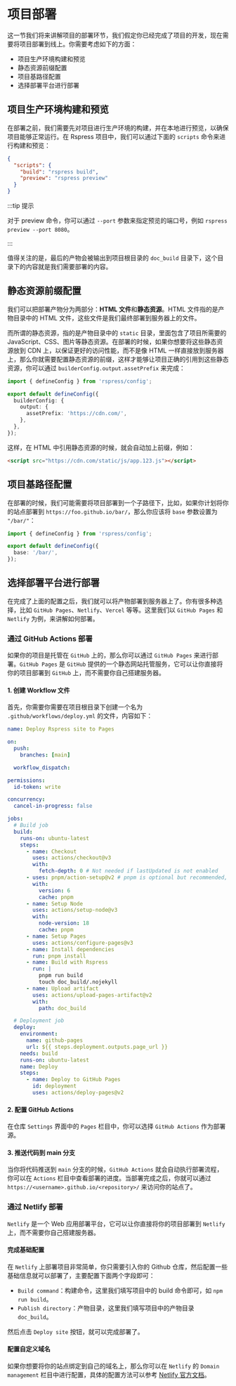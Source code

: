 # 项目部署

这一节我们将来讲解项目的部署环节，我们假定你已经完成了项目的开发，现在需要将项目部署到线上。你需要考虑如下的方面：

- 项目生产环境构建和预览
- 静态资源前缀配置
- 项目基路径配置
- 选择部署平台进行部署

## 项目生产环境构建和预览

在部署之前，我们需要先对项目进行生产环境的构建，并在本地进行预览，以确保项目能够正常运行。在 Rspress 项目中，我们可以通过下面的 `scripts` 命令来进行构建和预览：

```json
{
  "scripts": {
    "build": "rspress build",
    "preview": "rspress preview"
  }
}
```

:::tip 提示

对于 preview 命令，你可以通过 `--port` 参数来指定预览的端口号，例如 `rspress preview --port 8080`。

:::

值得关注的是，最后的产物会被输出到项目根目录的 `doc_build` 目录下，这个目录下的内容就是我们需要部署的内容。

## 静态资源前缀配置

我们可以把部署产物分为两部分：**HTML 文件**和**静态资源**。HTML 文件指的是产物目录中的 HTML 文件，这些文件是我们最终部署到服务器上的文件。

而所谓的静态资源，指的是产物目录中的 `static` 目录，里面包含了项目所需要的 JavaScript、CSS、图片等静态资源。在部署的时候，如果你想要将这些静态资源放到 CDN 上，以保证更好的访问性能，而不是像 HTML 一样直接放到服务器上，那么你就需要配置静态资源的前缀，这样才能够让项目正确的引用到这些静态资源，你可以通过 `builderConfig.output.assetPrefix` 来完成：

```ts title="rspress.config.ts"
import { defineConfig } from 'rspress/config';

export default defineConfig({
  builderConfig: {
    output: {
      assetPrefix: 'https://cdn.com/',
    },
  },
});
```

这样，在 HTML 中引用静态资源的时候，就会自动加上前缀，例如：

```html
<script src="https://cdn.com/static/js/app.123.js"></script>
```

## 项目基路径配置

在部署的时候，我们可能需要将项目部署到一个子路径下，比如，如果你计划将你的站点部署到 `https://foo.github.io/bar/`，那么你应该将 `base` 参数设置为 `"/bar/"`：

```ts title="rspress.config.ts"
import { defineConfig } from 'rspress/config';

export default defineConfig({
  base: '/bar/',
});
```

## 选择部署平台进行部署

在完成了上面的配置之后，我们就可以将产物部署到服务器上了。你有很多种选择，比如 `GitHub Pages`、`Netlify`、`Vercel` 等等。这里我们以 `GitHub Pages` 和 `Netlify` 为例，来讲解如何部署。

### 通过 GitHub Actions 部署

如果你的项目是托管在 `GitHub` 上的，那么你可以通过 `GitHub Pages` 来进行部署。`GitHub Pages` 是 `GitHub` 提供的一个静态网站托管服务，它可以让你直接将你的项目部署到 `GitHub` 上，而不需要你自己搭建服务器。

#### 1. 创建 Workflow 文件

首先，你需要你需要在项目根目录下创建一个名为 `.github/workflows/deploy.yml` 的文件，内容如下：

```yml
name: Deploy Rspress site to Pages

on:
  push:
    branches: [main]

  workflow_dispatch:

permissions:
  id-token: write

concurrency:
  cancel-in-progress: false

jobs:
  # Build job
  build:
    runs-on: ubuntu-latest
    steps:
      - name: Checkout
        uses: actions/checkout@v3
        with:
          fetch-depth: 0 # Not needed if lastUpdated is not enabled
      - uses: pnpm/action-setup@v2 # pnpm is optional but recommended, you can also use npm / yarn
        with:
          version: 6
          cache: pnpm
      - name: Setup Node
        uses: actions/setup-node@v3
        with:
          node-version: 18
          cache: pnpm
      - name: Setup Pages
        uses: actions/configure-pages@v3
      - name: Install dependencies
        run: pnpm install
      - name: Build with Rspress
        run: |
          pnpm run build
          touch doc_build/.nojekyll
      - name: Upload artifact
        uses: actions/upload-pages-artifact@v2
        with:
          path: doc_build

  # Deployment job
  deploy:
    environment:
      name: github-pages
      url: ${{ steps.deployment.outputs.page_url }}
    needs: build
    runs-on: ubuntu-latest
    name: Deploy
    steps:
      - name: Deploy to GitHub Pages
        id: deployment
        uses: actions/deploy-pages@v2
```

#### 2. 配置 GitHub Actions

在仓库 `Settings` 界面中的 `Pages` 栏目中，你可以选择 `GitHub Actions` 作为部署源。

#### 3. 推送代码到 main 分支

当你将代码推送到 `main` 分支的时候，`GitHub Actions` 就会自动执行部署流程，你可以在 `Actions` 栏目中查看部署的进度。当部署完成之后，你就可以通过 `https://<username>.github.io/<repository>/` 来访问你的站点了。

### 通过 Netlify 部署

`Netlify` 是一个 Web 应用部署平台，它可以让你直接将你的项目部署到 `Netlify` 上，而不需要你自己搭建服务器。

#### 完成基础配置

在 `Netlify` 上部署项目非常简单，你只需要引入你的 Github 仓库，然后配置一些基础信息就可以部署了，主要配置下面两个字段即可：

- `Build command`：构建命令，这里我们填写项目中的 build 命令即可，如 `npm run build`。
- `Publish directory`：产物目录，这里我们填写项目中的产物目录 `doc_build`。

然后点击 `Deploy site` 按钮，就可以完成部署了。

#### 配置自定义域名

如果你想要将你的站点绑定到自己的域名上，那么你可以在 `Netlify` 的 `Domain management` 栏目中进行配置，具体的配置方法可以参考 [Netlify 官方文档](https://docs.netlify.com/domains-https/custom-domains/)。
